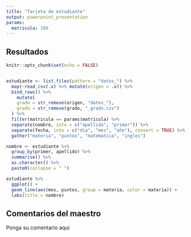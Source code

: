 ```yaml
---
title: "Tarjeta de estudiante"
output: powerpoint_presentation
params:
  matricula: 100
---
```


## Resultados

```r
knitr::opts_chunk$set(echo = FALSE)


estudiante <- list.files(pattern = "datos_") %>%
  map(~read_csv(.x) %>% mutate(origen = .x)) %>%
  bind_rows() %>%
    mutate(
    grado = str_remove(origen, "datos_"),
    grado = str_remove(grado, "_grado.csv")
  ) %>%
  filter(matricula == params$matricula) %>%
  separate(nombre, into = c("apellido", "primer")) %>% 
  separate(fecha, into = c("dia", "mes", "año"), convert = TRUE) %>% 
  gather("materia", "puntos", "matematica", "ingles")


```

```r
nombre <- estudiante %>%
  group_by(primer, apellido) %>%
  summarise() %>%
  as.character() %>%
  paste0(collapse = " ")

estudiante %>%
  ggplot() +
  geom_line(aes(mes, puntos, group = materia, color = materia)) +
  labs(title = nombre)
```

## Comentarios del maestro

Ponga su comentario aqui

